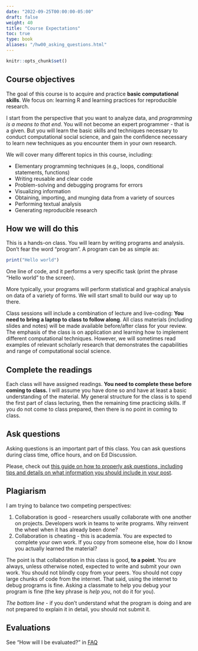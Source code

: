 ```yaml
---
date: "2022-09-25T00:00:00-05:00"
draft: false
weight: 40
title: "Course Expectations"
toc: true
type: book
aliases: "/hw00_asking_questions.html"
---
```


```r
knitr::opts_chunk$set()
```

## Course objectives

The goal of this course is to acquire and practice **basic computational skills**. We focus on: learning R and learning practices for reproducible research. 

I start from the perspective that you want to analyze data, and *programming is a means to that end*. You will not become an expert programmer - that is a given. But you will learn the basic skills and techniques necessary to conduct computational social science, and gain the confidence necessary to learn new techniques as you encounter them in your own research.

We will cover many different topics in this course, including:

* Elementary programming techniques (e.g., loops, conditional statements, functions)
* Writing reusable and clear code
* Problem-solving and debugging programs for errors
* Visualizing information
* Obtaining, importing, and munging data from a variety of sources
* Performing textual analysis
* Generating reproducible research

## How we will do this

<!--
{{% callout note %}}
Teach a (wo)man to fish
{{% /callout %}}
-->

This is a hands-on class. You will learn by writing programs and analysis. Don't fear the word "program". A program can be as simple as:

```r
print("Hello world")
```

One line of code, and it performs a very specific task (print the phrase "Hello world" to the screen).

More typically, your programs will perform statistical and graphical analysis on data of a variety of forms. We will start small to build our way up to there.

Class sessions will include a combination of lecture and live-coding: **You need to bring a laptop to class to follow along**. All class materials (including slides and notes) will be made available before/after class for your review. The emphasis of the class is on application and learning how to implement different computational techniques. However, we will sometimes read examples of relevant scholarly research that demonstrates the capabilities and range of computational social science.

## Complete the readings

Each class will have assigned readings. **You need to complete these before coming to class.** I will assume you have done so and have at least a basic understanding of the material. My general structure for the class is to spend the first part of class lecturing, then the remaining time practicing skills. If you do not come to class prepared, then there is no point in coming to class.

## Ask questions

Asking questions is an important part of this class. You can ask questions during class time, office hours, and on Ed Discussion. 

Please, check out [this guide on how to properly ask questions, including tips and details on what information you should include in your post](/faq/asking-questions/).

## Plagiarism

I am trying to balance two competing perspectives:

1. Collaboration is good - researchers usually collaborate with one another on projects. Developers work in teams to write programs. Why reinvent the wheel when it has already been done?
1. Collaboration is cheating - this is academia. You are expected to complete your own work. If you copy from someone else, how do I know you actually learned the material?

The point is that collaboration in this class is good, **to a point**. You are always, unless otherwise noted, expected to write and submit your own work. You should not blindly copy from your peers. You should not copy large chunks of code from the internet. That said, using the internet to debug programs is fine. Asking a classmate to help you debug your program is fine (the key phrase is *help you*, not do it for you).

*The bottom line* - if you don't understand what the program is doing and are not prepared to explain it in detail, you should not submit it.

## Evaluations

See "How will I be evaluated?" in [FAQ](/faq/)

<!--
You will complete a series of programming assignments throughout the quarter linked to class materials. Assignments will initially come with starter code, or an initial version of the program where you need to fill in the blanks to make it work. As the quarter moves on and your skills become more developed, less help upfront will be provided. Each assignment will be evaluated by myself or a TA.

Each assignment will be evaluated by myself or a TA, as well as by *two peers*. Peer review is a crucial element to this course, in that by [eating each other's dog food](https://en.wikipedia.org/wiki/Eating_your_own_dog_food) you will learn to read, debug, and reproduce code and analysis. And while I and the TAs are competent users in R, your classmates are not - so make sure your code is [well-documented](#documentation) so that others with basic knowledge of programming and R can follow along and reuse your code. Be sure to read the instructions for [peer review](/faq/peer-evaluations/) so you know how to provide useful feedback.
-->
